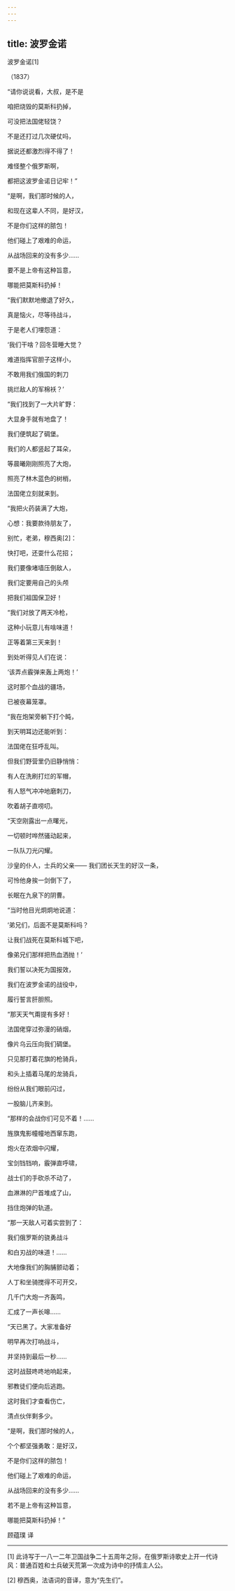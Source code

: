 ```yaml
---
---
---
```

title: 波罗金诺
---



波罗金诺[1]


（1837）

“请你说说看，大叔，是不是

咱把烧毁的莫斯科扔掉，

可没把法国佬轻饶？

不是还打过几次硬仗吗，

据说还都激烈得不得了！

难怪整个俄罗斯啊，

都把这波罗金诺日记牢！”





“是啊，我们那时候的人，

和现在这辈人不同，是好汉，

不是你们这样的脓包！

他们碰上了艰难的命运，

从战场回来的没有多少……

要不是上帝有这种旨意，

哪能把莫斯科扔掉！





“我们默默地撤退了好久，

真是恼火，尽等待战斗，

于是老人们埋怨道：

‘我们干啥？回冬营睡大觉？

难道指挥官胆子这样小，

不敢用我们俄国的刺刀

挑烂敌人的军棉袄？’





“我们找到了一大片旷野：

大显身手就有地盘了！

我们便筑起了碉堡。

我们的人都竖起了耳朵，

等晨曦刚刚照亮了大炮，

照亮了林木蓝色的树梢，

法国佬立刻就来到。





“我把火药装满了大炮，

心想：我要款待朋友了，

别忙，老弟，穆西奥[2]：

快打吧，还耍什么花招；

我们要像堵墙压倒敌人，

我们定要用自己的头颅

把我们祖国保卫好！





“我们对放了两天冷枪，

这种小玩意儿有啥味道！

正等着第三天来到！

到处听得见人们在说：

‘该弄点霰弹来轰上两炮！’

这时那个血战的疆场，

已被夜幕笼罩。





“我在炮架旁躺下打个盹，

到天明耳边还能听到：

法国佬在狂呼乱叫。

但我们野营里仍旧静悄悄：

有人在洗刷打烂的军帽，

有人怒气冲冲地磨刺刀，

吹着胡子直唠叨。





“天空刚露出一点曙光，

一切顿时哗然骚动起来，

一队队刀光闪耀。

沙皇的仆人，士兵的父亲—— 我们团长天生的好汉一条，

可怜他身挨一剑倒下了，

长眠在九泉下的阴曹。





“当时他目光炯炯地说道：

‘弟兄们，后面不是莫斯科吗？

让我们战死在莫斯科城下吧，

像弟兄们那样把热血洒抛！’

我们誓以决死为国报效，

我们在波罗金诺的战役中，

履行誓言肝胆照。





“那天天气甭提有多好！

法国佬穿过弥漫的硝烟，

像片乌云压向我们碉堡。

只见那打着花旗的枪骑兵，

和头上插着马尾的龙骑兵，

纷纷从我们眼前闪过，

一股脑儿齐来到。





“那样的会战你们可见不着！……

旌旗鬼影幢幢地西窜东跑，

炮火在浓烟中闪耀，

宝剑铛铛响，霰弹直呼啸，

战士们的手砍杀不动了，

血淋淋的尸首堆成了山，

挡住炮弹的轨道。





“那一天敌人可着实尝到了：

我们俄罗斯的骁勇战斗

和白刃战的味道！……

大地像我们的胸脯颤动着；

人丁和坐骑搅得不可开交，

几千门大炮一齐轰鸣，

汇成了一声长嗥……





“天已黑了。大家准备好

明早再次打响战斗，

并坚持到最后一秒……

这时战鼓咚咚地响起来，

邪教徒们便向后逃跑。

这时我们才查看伤亡，

清点伙伴剩多少。





“是啊，我们那时候的人，

个个都坚强勇敢：是好汉，

不是你们这样的脓包！

他们碰上了艰难的命运，

从战场回来的没有多少……

若不是上帝有这种旨意，

哪能把莫斯科扔掉！”

顾蕴璞 译



* * *



[1] 此诗写于一八一二年卫国战争二十五周年之际，在俄罗斯诗歌史上开一代诗风：普通百姓和士兵破天荒第一次成为诗中的抒情主人公。

[2] 穆西奥，法语词的音译，意为“先生们”。